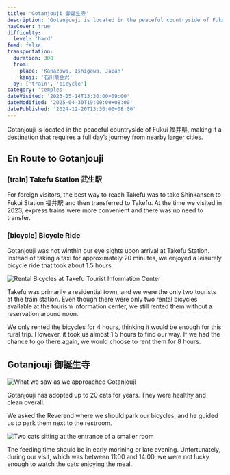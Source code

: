 ```yaml
---
title: 'Gotanjouji 御誕生寺'
description: 'Gotanjouji is located in the peaceful countryside of Fukui (福井県), making it a destination that requires a full day’s journey from nearby larger cities.'
hasCover: true
difficulty:
  level: 'hard'
feed: false
transportation:
  duration: 300
  from:
    place: 'Kanazawa, Ishigawa, Japan'
    kanji: '石川県金沢'
  by: ['train', 'bicycle']
category: 'temples'
dateVisited: '2023-05-14T13:30:00+09:00'
dateModified: '2025-04-30T19:00:00+08:00'
datePublished: '2024-12-20T13:30:00+08:00'
---
```



Gotanjouji is located in the peaceful countryside of Fukui 福井県, making it a destination that requires a full day’s journey from nearby larger cities.

<Abstract transportation={frontmatter.transportation} />

## En Route to Gotanjouji

### [train] Takefu Station 武生駅

For foreign visitors, the best way to reach Takefu was to take Shinkansen to Fukui Station 福井駅 and then transferred to Takefu. At the time we visited in 2023, express trains were more convenient and there was no need to transfer.

### [bicycle] Bicycle Ride

Gotanjouji was not winthin our eye sights upon arrival at Takefu Station. Instead of taking a taxi for approximately 20 minutes, we enjoyed a leisurely bicycle ride that took about 1.5 hours.

![Rental Bicycles at Takefu Tourist Information Center](@assets/gotanjouji/bicycles.jpg)

Takefu was primarily a residential town, and we were the only two tourists at the train station. Even though there were only two rental bicycles available at the tourism information center, we still rented them without a reservation around noon.

We only rented the bicycles for 4 hours, thinking it would be enough for this rural trip. However, it took us almost 1.5 hours to find our way. If we had the chance to go there again, we would choose to rent them for 8 hours.

## Gotanjouji 御誕生寺

![What we saw as we approached Gotanjouji](@assets/gotanjouji/arriving.jpg)

Gotanjouji has adopted up to 20 cats for years. They were healthy and clean overall.

We asked the Reverend where we should park our bicycles, and he guided us to park them next to the restroom.

![Two cats sitting at the entrance of a smaller room](@assets/gotanjouji/front.jpg)

The feeding time should be in early morining or late evening. Unfortunately, during our visit, which was between 11:00 and 14:00, we were not lucky enough to watch the cats enjoying the meal.
